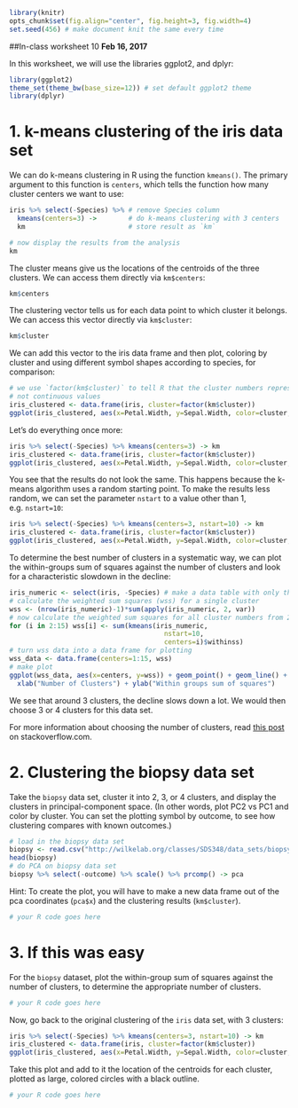 ```r
library(knitr)
opts_chunk$set(fig.align="center", fig.height=3, fig.width=4)
set.seed(456) # make document knit the same every time
```
##In-class worksheet 10
**Feb 16, 2017**

In this worksheet, we will use the libraries ggplot2, and dplyr:
```r
library(ggplot2)
theme_set(theme_bw(base_size=12)) # set default ggplot2 theme
library(dplyr)
```


# 1. k-means clustering of the iris data set

We can do k-means clustering in R using the function `kmeans()`. The primary argument to this function is `centers`, which tells the function how many cluster centers we want to use:
```r
iris %>% select(-Species) %>% # remove Species column
  kmeans(centers=3) ->        # do k-means clustering with 3 centers
  km                          # store result as `km`

# now display the results from the analysis
km
```
The cluster means give us the locations of the centroids of the three clusters. We can access them directly via `km$centers`:
```r
km$centers
```

The clustering vector tells us for each data point to which cluster it belongs. We can access this vector directly via `km$cluster`:
```r
km$cluster
```

We can add this vector to the iris data frame and then plot, coloring by cluster and using different symbol shapes according to species, for comparison:
```r
# we use `factor(km$cluster)` to tell R that the cluster numbers represent distinct categories,
# not continuous values 
iris_clustered <- data.frame(iris, cluster=factor(km$cluster))
ggplot(iris_clustered, aes(x=Petal.Width, y=Sepal.Width, color=cluster, shape=Species)) + geom_point()
```
Let's do everything once more:
```r
iris %>% select(-Species) %>% kmeans(centers=3) -> km
iris_clustered <- data.frame(iris, cluster=factor(km$cluster))
ggplot(iris_clustered, aes(x=Petal.Width, y=Sepal.Width, color=cluster, shape=Species)) + geom_point()
```
You see that the results do not look the same. This happens because the k-means algorithm uses a random starting point. To make the results less random, we can set the parameter `nstart` to a value other than 1, e.g. `nstart=10`:
```r
iris %>% select(-Species) %>% kmeans(centers=3, nstart=10) -> km
iris_clustered <- data.frame(iris, cluster=factor(km$cluster))
ggplot(iris_clustered, aes(x=Petal.Width, y=Sepal.Width, color=cluster, shape=Species)) + geom_point()
```

To determine the best number of clusters in a systematic way, we can plot the within-groups sum of squares against the number of clusters and look for a characteristic slowdown in the decline:
```r
iris_numeric <- select(iris, -Species) # make a data table with only the numeric measurements from iris
# calculate the weighted sum squares (wss) for a single cluster
wss <- (nrow(iris_numeric)-1)*sum(apply(iris_numeric, 2, var))
# now calculate the weighted sum squares for all cluster numbers from 2 to 15
for (i in 2:15) wss[i] <- sum(kmeans(iris_numeric,
                                       nstart=10,
                                       centers=i)$withinss)
# turn wss data into a data frame for plotting
wss_data <- data.frame(centers=1:15, wss)
# make plot
ggplot(wss_data, aes(x=centers, y=wss)) + geom_point() + geom_line() +
  xlab("Number of Clusters") + ylab("Within groups sum of squares")
```
We see that around 3 clusters, the decline slows down a lot. We would then choose 3 or 4 clusters for this data set.

For more information about choosing the number of clusters, read [this post](http://stackoverflow.com/a/15376462/4975218) on stackoverflow.com.


# 2. Clustering the biopsy data set

Take the `biopsy` data set, cluster it into 2, 3, or 4 clusters, and display the clusters in principal-component space. (In other words, plot PC2 vs PC1 and color by cluster. You can set the plotting symbol by outcome, to see how clustering compares with known outcomes.)
```r
# load in the biopsy data set
biopsy <- read.csv("http://wilkelab.org/classes/SDS348/data_sets/biopsy.csv")
head(biopsy)
# do PCA on biopsy data set
biopsy %>% select(-outcome) %>% scale() %>% prcomp() -> pca
```

Hint: To create the plot, you will have to make a new data frame out of the pca coordinates (`pca$x`) and the clustering results (`km$cluster`).
```r
# your R code goes here
```

# 3. If this was easy

For the `biopsy` dataset, plot the within-group sum of squares against the number of clusters, to determine the appropriate number of clusters.
```r
# your R code goes here
```


Now, go back to the original clustering of the `iris` data set, with 3 clusters:
```r
iris %>% select(-Species) %>% kmeans(centers=3, nstart=10) -> km
iris_clustered <- data.frame(iris, cluster=factor(km$cluster))
ggplot(iris_clustered, aes(x=Petal.Width, y=Sepal.Width, color=cluster, shape=Species)) + geom_point()
```
Take this plot and add to it the location of the centroids for each cluster, plotted as large, colored circles with a black outline.

```r
# your R code goes here
```